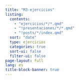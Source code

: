 ```yaml
---
title: "M3-ejercicios"
listing:
  contents:
    - "ejercicios/*/*.qmd"
    - "!presentaciones/*/*.qmd"
    - "!posts/*/index.qmd"
  sort: "date"
  type: ejercicios
  categories: true
  sort-ui: false
  filter-ui: false
page-layout: full
lang: es
title-block-banner: true
---
```

